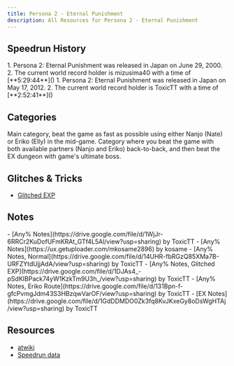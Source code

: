```yaml
---
title: Persona 2 - Eternal Punishment
description: All Resources for Persona 2 - Eternal Punishment
---
```



<DocsHero 
    content="Persona 2 - Eternal Punishment is a direct sequel to the story of Innocent Sin."
    srcUrl={cover}
    alt="Persona 2 - Eternal Punishment Cover"
/>

<LinkCard title="Leaderboards" href="https://www.speedrun.com/p2ep" description="See all the submitted runs on Speedrun.com"/>


## Speedrun History
<Tabs>
    <TabItem label="PS1">
        <Steps>
            1. Persona 2: Eternal Punishment was released in Japan on June 29, 2000.
            2. The current world record holder is mizusima40 with a time of [**5:29:44**]()
        </Steps>
    </TabItem>
    <TabItem label="PSP">
        <Steps>
            1. Persona 2: Eternal Punishment was released in Japan on May 17, 2012.
            2. The current world record holder is ToxicTT with a time of [**2:52:41**]()
        </Steps>
    </TabItem>
</Tabs>

## Categories
<CardGrid>
    <Card title="Any%">Main category, beat the game as fast as possible using either Nanjo (Nate) or Eriko (Elly) in the mid-game.</Card>
    <Card title="EX">Category where you beat the game with both available partners (Nanjo and Eriko) back-to-back, and then beat the EX dungeon with game's ultimate boss.</Card>
</CardGrid>

## Glitches & Tricks
- [Glitched EXP](https://docs.google.com/document/d/1EraC4XNMV2EEhTwnO7OevX_hHRjDuTxsrwY8VAexSzY/edit?usp=sharing)

## Notes
<Tabs>
    <TabItem label="PS1">
        - [Any% Notes](https://drive.google.com/file/d/1WjJr-6RRCr2KuDofUFmKRAt_GTf4L5Al/view?usp=sharing) by ToxicTT
        - [Any% Notes](https://ux.getuploader.com/mkosame2896) by kosame
    </TabItem>
    <TabItem label="PSP">
        - [Any% Notes, Normal](https://drive.google.com/file/d/14UHR-fbRGzQ85XMa7B-URFZYtdUjjAdA/view?usp=sharing) by ToxicTT
        - [Any% Notes, Glitched EXP](https://drive.google.com/file/d/1DJAs4_-pSdKIBPack74yW1KzkTm9U3h_/view?usp=sharing) by ToxicTT
        - [Any% Notes, Eriko Route](https://drive.google.com/file/d/131Bpn-f-gfcPvmgJdm43S3HBzqwVarOF/view?usp=sharing) by ToxicTT
        - [EX Notes](https://drive.google.com/file/d/1GdDDMDO0Zk3fq8KvJKxeGy8oDsWgHTAj/view?usp=sharing) by ToxicTT
    </TabItem>
</Tabs>

## Resources
- [atwiki](https://w.atwiki.jp/persona2batsu/)
- [Speedrun data](https://docs.google.com/spreadsheets/d/14uVaFiGWlRgJdBk-D6kumzwC4oGzV64Qvz-8awi80eM/edit?usp=sharing)